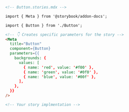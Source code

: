 ```md
<!-- Button.stories.mdx -->

import { Meta } from '@storybook/addon-docs';

import { Button } from './Button';

<!-- 👇 Creates specific parameters for the story -->
<Meta
  title="Button"
  component={Button}
  parameters={{
    backgrounds: {
      values: [
        { name: 'red', value: '#f00' },
        { name: 'green', value: '#0f0' },
        { name: 'blue', value: '#00f' },
      ],
    },
  }}
/>

<!-- Your story implmentation -->
```